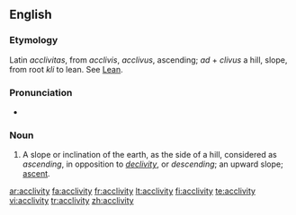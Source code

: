==English==

===Etymology===
Latin ''acclivitas'', from ''acclivis'', ''acclivus'', ascending; ''ad'' + ''clivus'' a hill, slope, from root ''kli'' to lean. See [[Lean]].

===Pronunciation===
*{{IPA|/əˈklɪvɪtɪ/}}

===Noun===
{{infl|en|noun|plural|[[acclivities]]}} 

#A slope or inclination of the earth, as the side of a hill, considered as ''ascending'', in opposition to ''[[declivity]]'', or ''descending''; an upward slope; [[ascent]].

[[ar:acclivity]]
[[fa:acclivity]]
[[fr:acclivity]]
[[lt:acclivity]]
[[fi:acclivity]]
[[te:acclivity]]
[[vi:acclivity]]
[[tr:acclivity]]
[[zh:acclivity]]